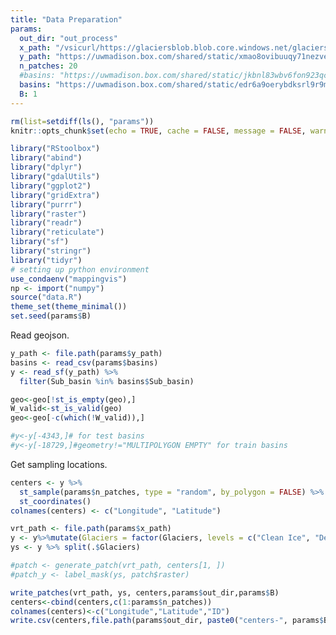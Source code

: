 ```yaml
---
title: "Data Preparation"
params:
  out_dir: "out_process"
  x_path: "/vsicurl/https://glaciersblob.blob.core.windows.net/glaciersdata-kris/hkh.vrt"
  y_path: "https://uwmadison.box.com/shared/static/xmao8ovibuuqy71nezveylb35ugpq2fo.geojson"
  n_patches: 20
  #basins: "https://uwmadison.box.com/shared/static/jkbnl83wbv6fon923qcmkpnn6jvon1og.csv" #full list of training basins
  basins: "https://uwmadison.box.com/shared/static/edr6a9oerybdksrl9r9msw16axusijqx.csv" # full list for testing basins
  B: 1 
---
```


```r
rm(list=setdiff(ls(), "params"))
knitr::opts_chunk$set(echo = TRUE, cache = FALSE, message = FALSE, warning = FALSE)
```

```r
library("RStoolbox")
library("abind")
library("dplyr")
library("gdalUtils")
library("ggplot2")
library("gridExtra")
library("purrr")
library("raster")
library("readr")
library("reticulate")
library("sf")
library("stringr")
library("tidyr")
# setting up python environment
use_condaenv("mappingvis")
np <- import("numpy")
source("data.R")
theme_set(theme_minimal())
set.seed(params$B)
```

Read geojson.

```r
y_path <- file.path(params$y_path)
basins <- read_csv(params$basins)
y <- read_sf(y_path) %>%
  filter(Sub_basin %in% basins$Sub_basin)

geo<-geo[!st_is_empty(geo),]
W_valid<-st_is_valid(geo)
geo<-geo[-c(which(!W_valid)),]

#y<-y[-4343,]# for test basins
#y<-y[-18729,]#geometry!="MULTIPOLYGON EMPTY" for train basins
```

Get sampling locations.

```r
centers <- y %>%
  st_sample(params$n_patches, type = "random", by_polygon = FALSE) %>%
  st_coordinates()
colnames(centers) <- c("Longitude", "Latitude")
```

```r
vrt_path <- file.path(params$x_path)
y <- y%>%mutate(Glaciers = factor(Glaciers, levels = c("Clean Ice", "Debris covered")))
ys <- y %>% split(.$Glaciers)

#patch <- generate_patch(vrt_path, centers[1, ])
#patch_y <- label_mask(ys, patch$raster)
```

```r
write_patches(vrt_path, ys, centers,params$out_dir,params$B)
centers<-cbind(centers,c(1:params$n_patches))
colnames(centers)<-c("Longitude","Latitude","ID")
write.csv(centers,file.path(params$out_dir, paste0("centers-", params$B, ".csv")))
```
